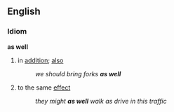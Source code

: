 ==English==
=== Idiom ===
'''as well'''
# in [[addition]]; [[also]]
#: ''we should bring forks '''as well'''''
# to the same [[effect]]
#: ''they might '''as well''' walk as drive in this traffic''